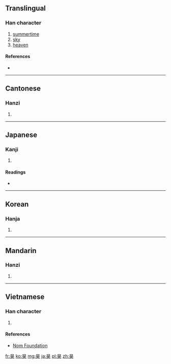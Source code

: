 ==Translingual==

===Han character===
{{Han char|rn=72|rad=日|as=04|sn=8|four=6043<sub>0</sub>|canj=日一大 (AMK)|ids=⿱[[日]][[天]]}}

# [[summertime]]
# [[sky]]
# [[heaven]]

====References====
* {{Han ref|kx=0491.070|dkj=13799|dj=0852.140|hdz=21488.080|uh=660A|ud=26122|bh=A9FE|bd=43518}}

----

==Cantonese==

===Hanzi===
{{yue-hanzi|jyut=[[hou6]]|y=hou6}}

# {{defn|lang=yue|sort=日04}}

----

==Japanese==

===Kanji===
{{ja-kanji|grade=|rs=日04}}

# {{defn|lang=ja|sort=日04}}

====Readings====
* {{ja-readings|on=[[こう]] (kō)|kun=[[そら]] (sora)}}

----

==Korean==

===Hanja===
{{ko-hanja|hangeul=호|eumhun=|rv=ho|mr=ho|y=ho}}

# {{defn|lang=ko|sort=日04}}

----

==Mandarin==

===Hanzi===
{{cmn-hanzi|pin=[[hào]] ([[hao4]])|wg=hao<sup>4</sup>}}

# {{defn|lang=cmn|sort=日04}}

----

==Vietnamese==

===Han character===
{{vi-readings|rs=日04| hanviet = hạo}}

# {{defn|lang=vi|sort=日04}}

====References====
*[http://nomfoundation.org/common/nom_details.php?codepoint=660a Nom Foundation]

[[fr:昊]]
[[ko:昊]]
[[mg:昊]]
[[ja:昊]]
[[pl:昊]]
[[zh:昊]]